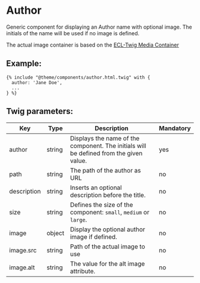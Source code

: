 # Author

Generic component for displaying an Author name with optional image.
The initials of the name will be used if no image is defined.

The actual image container is based on the [ECL-Twig Media Container](https://www.npmjs.com/package/@ecl-twig/ec-component-media-container)

## Example:

```
{% include "@theme/components/author.html.twig" with {
  author: 'Jane Doe',
  ...
} %}
```

## Twig parameters:

| Key         | Type   | Description                                                                            | Mandatory |
| ----------- | ------ | -------------------------------------------------------------------------------------- | --------- |
| author      | string | Displays the name of the component. The initials will be defined from the given value. | yes       |
| path        | string | The path of the author as URL                                                          | no        |
| description | string | Inserts an optional description before the title.                                      | no        |
| size        | string | Defines the size of the component: `small`, `medium` or `large`.                       | no        |
| image       | object | Display the optional author image if defined.                                          | no        |
| image.src   | string | Path of the actual image to use                                                        | no        |
| image.alt   | string | The value for the alt image attribute.                                                 | no        |
